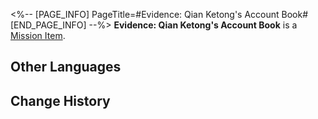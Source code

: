 <%-- [PAGE_INFO]
PageTitle=#Evidence: Qian Ketong's Account Book#
[END_PAGE_INFO] --%>
{{Item Infobox
|id          = 140346
|image       = Item Evidence- Qian Ketong's Account Book.png
|type        = Mission Item
|invCategory = Missions
|rarity      = 3
|effect      = 
|description = The account book of the rich merchant, Qian Ketong. For a merchant, it is probably something second-only in importance to money. Sparkle probably left it at the crime scene to prove that she really did assault someone.
}}
'''Evidence: Qian Ketong's Account Book''' is a [[Mission Item]].

==Other Languages==
{{Other Languages
|en   = Evidence: Qian Ketong's Account Book
|zhs  = 证物：钱可通的账簿
|zht  = 證物：錢可通的帳簿
|ja   = 証拠品：銭可通の帳簿
|ko   = 증거물: 돈최고의 장부
|es   = Prueba: libro de cuentas de Qian Ketong
|fr   = Preuve&nbsp;: Livre de comptes de Qian Ketong
|ru   = Улика: бухгалтерская книга Цянь Кэтун
|th   = หลักฐาน: สมุดบัญชีของ Qian Ketong
|vi   = Vật Chứng: Sổ Qian Ketong
|de   = Beweisstück: Qian Ketongs Geschäftsbuch
|id   = Barang Bukti: Buku Catatan Keuangan Qian Ketong
|pt   = Evidência: Livro de Contabilidade de Qian Ketong
}}

==Change History==
{{Change History|2.0}}